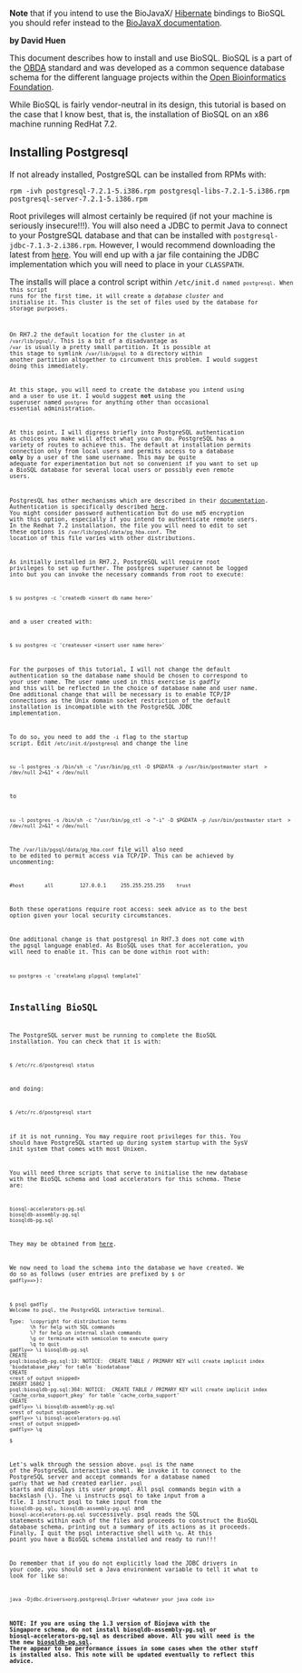<b>Note</b> that if you intend to use the BioJavaX/ [http://www.hibernate.org/ Hibernate] bindings to BioSQL you should refer instead to the [[BioJava:BioJavaXDocs|BioJavaX documentation]].


'''by David Huen'''

This document describes how to install and use BioSQL. BioSQL is a part of the [http://obda.open-bio.org/ OBDA] standard and was developed as a common sequence database schema for the different language projects within the [http://www.open-bio.org/ Open Bioinformatics Foundation]. 

While BioSQL is fairly vendor-neutral in its design, this tutorial is based on the case that I know best, that is, the installation of BioSQL on an x86 machine running RedHat 7.2. 


== Installing Postgresql ==

If not already installed, PostgreSQL can be installed from RPMs with: 

<pre>rpm -ivh postgresql-7.2.1-5.i386.rpm postgresql-libs-7.2.1-5.i386.rpm postgresql-server-7.2.1-5.i386.rpm</pre>

Root privileges will almost certainly be required (if not your machine is seriously insecure!!!). You will also need a JDBC to permit Java to connect to your PostgreSQL database and that can be installed with <code>postgresql-jdbc-7.1.3-2.i386.rpm</code>. However, I would recommend downloading the latest from [http://jdbc.postgresql.org/download.html here]. You will end up with a jar file containing the JDBC implementation which you will need to place in your <code>CLASSPATH</code>. 

The installs will place a control script within <code>/etc/init.d<code> named <code>postgresql</code>. When this script runs for the first time, it will create a ''database cluster'' and initialise it. This cluster is the set of files used by the database for storage purposes. 

On RH7.2 the default location for the cluster in at <code>/var/lib/pgsql/</code>. This is a bit of a disadvantage as <code>/var</code> is usually a pretty small partition. It is possible at this stage to symlink <code>/var/lib/pgsql</code> to a directory within another partition altogether to circumvent this problem. I would suggest doing this immediately. 

At this stage, you will need to create the database you intend using and a user to use it. I would suggest '''not''' using the superuser named <code>postgres</code> for anything other than occasional essential administration. 

At this point, I will digress briefly into PostgreSQL authentication as choices you make will affect what you can do. PostgreSQL has a variety of routes to achieve this. The default at installation permits connection only from local users and permits access to a database '''only''' by a user of the same username. This may be quite adequate for experimentation but not so convenient if you want to set up a BioSQL database for several local users or possibly even remote users. 

PostgresQL has other mechanisms which are described in their [http://www.postgresql.org/idocs/index.php documentation]. Authentication is specifically described [http://www.postgresql.org/idocs/index.php?client-authentication.html here]. You might consider password authentication but do use md5 encryption with this option, especially if you intend to authenticate remote users. In the Redhat 7.2 installation, the file you will need to edit to set these options is <code>/var/lib/pgsql/data/pg_hba.conf</code>. The location of this file varies with other distributions. 

As initially installed in RH7.2, PostgreSQL will require root privileges to set up further. The postgres superuser cannot be logged into but you can invoke the necessary commands from root to execute:

<pre>$ su postgres -c 'createdb <insert db name here>'</pre>

and a user created with:

<pre>$ su postgres -c 'createuser <insert user name here>'</pre>

For the purposes of this tutorial, I will not change the default authentication so the database name should be chosen to correspond to your user name. The user name used in this exercise is ''gadfly'' and this will be reflected in the choice of database name and user name. One additional change that will be necessary is to enable TCP/IP connections as the Unix domain socket restriction of the default installation is incompatible with the PostgreSQL JDBC implementation. 

To do so, you need to add the <code>-i</code> flag to the startup script. Edit <code>/etc/init.d/postgresql</code> and change the line

<pre>su -l postgres -s /bin/sh -c "/usr/bin/pg_ctl -D $PGDATA -p /usr/bin/postmaster start  > /dev/null 2>&1" < /dev/null</pre>

to

<pre>su -l postgres -s /bin/sh -c "/usr/bin/pg_ctl -o "-i" -D $PGDATA -p /usr/bin/postmaster start  > /dev/null 2>&1" < /dev/null</pre>

The <code>/var/lib/pgsql/data/pg_hba.conf</code> file will also need to be edited to permit access via TCP/IP. This can be achieved by uncommenting: 

<pre>#host       all         127.0.0.1     255.255.255.255    trust</pre>

Both these operations require root access: seek advice as to the best option given your local security circumstances. 

One additional change is that postgresql in RH7.3 does not come with the pgsql language enabled. As BioSQL uses that for acceleration, you will need to enable it. This can be done within root with: 

<pre>su postgres -c 'createlang plpgsql template1'</pre>

== Installing BioSQL ==

The PostgreSQL server must be running to complete the BioSQL installation. You can check that it is with: 

<pre>$ /etc/rc.d/postgresql status</pre>

and doing: 

<pre>$ /etc/rc.d/postgresql start</pre>

if it is not running. You may require root privileges for this. You should have PostgreSQL started up during system startup with the SysV init system that comes with most Unixen. 

You will need three scripts that serve to initialise the new database with the BioSQL schema and load accelerators for this schema. These are: 

<pre>biosql-accelerators-pg.sql
biosqldb-assembly-pg.sql
biosqldb-pg.sql</pre>

They may be obtained from [http://www.biojava.org/download/biosql/ here]. 

We now need to load the schema into the database we have created. We do so as follows (user entries are prefixed by <code>$</code> or <code>gadfly==></code>): 

<pre>$ psql gadfly
Welcome to psql, the PostgreSQL interactive terminal.

Type:  \copyright for distribution terms
       \h for help with SQL commands
       \? for help on internal slash commands
       \g or terminate with semicolon to execute query
       \q to quit
gadfly=> \i biosqldb-pg.sql
CREATE
psql:biosqldb-pg.sql:13: NOTICE:  CREATE TABLE / PRIMARY KEY will create implicit index 'biodatabase_pkey' for table 'biodatabase'
CREATE
<rest of output snipped>
INSERT 16862 1
psql:biosqldb-pg.sql:304: NOTICE:  CREATE TABLE / PRIMARY KEY will create implicit index 'cache_corba_support_pkey' for table 'cache_corba_support'
CREATE
gadfly=> \i biosqldb-assembly-pg.sql
<rest of output snipped>
gadfly=> \i biosql-accelerators-pg.sql
<rest of output snipped>
gadfly=> \q

$</pre>

Let's walk through the session above. <code>psql</code> is the name of the PostgreSQL interactive shell. We invoke it to connect to the PostgreSQL server and accept commands for a database named <code>gadfly</code> that we had created earlier. <code>psql</code> starts and displays its user prompt. All psql commands begin with a backslash (\). The <code>\i</code> instructs psql to take input from a file. I instruct psql to take input from the <code>biosqldb-pg.sql</code>, <code>biosqldb-assembly-pg.sql</code> and <code>biosql-accelerators-pg.sql</code> successively. psql reads the SQL statements within each of the files and proceeds to construct the BioSQL database schema, printing out a summary of its actions as it proceeds. Finally, I quit the psql interactive shell with <code>\q</code>. At this point you have a BioSQL schema installed and ready to run!!! 

Do remember that if you do not explicitly load the JDBC drivers in your code, you should set a Java environment variable to tell it what to look for like so: 

<pre>java -Djdbc.drivers=org.postgresql.Driver <whatever your java code is></pre>

'''NOTE: If you are using the 1.3 version of Biojava with the Singapore schema, do not install biosqldb-assembly-pg.sql or biosql-accelerators-pg.sql as described above. All you will need is the the new [http://cvs.open-bio.org/cgi-bin/viewcvs/viewcvs.cgi/biosql-schema/sql/?cvsroot=biosql biosqldb-pg.sql]. There appear to be performance issues in some cases when the other stuff is installed also. This note will be updated eventually to reflect this advice.'''

{{Tutorial:Footer}}